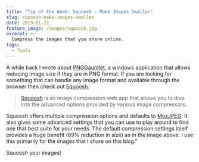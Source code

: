 ```yaml
---
title: "Tip of the Week: Squoosh - Make Images Smaller"
slug: squoosh-make-images-smaller
date: 2019-01-22
feature_image: /images/squoosh.jpg
excerpt: >-
  Compress the images that you share online.
tags:
  - Tools
---
```

A while back I wrote about [PNGGauntlet](/blog/pnggauntlet-smash-pngs-for-faster-sites/), a windows application that allows reducing image size if they are in PNG format. If you are looking for something that can handle any image format and available through the browser then check out [Squoosh](https://squoosh.app/).

> [Squoosh](https://github.com/GoogleChromeLabs/squoosh/) is an image compression web app that allows you to dive into the advanced options provided by various image compressors.

Squoosh offers multiple compression options and defaults to [MozJPEG](https://github.com/mozilla/mozjpeg). It also gives some advanced settings that you can use to play around to find one that best suite for your needs. The default compression settings itself provides a huge benefit (69% reduction in size) as in the image above. I use this primarily for the images that I share on this blog."

Squoosh your images!